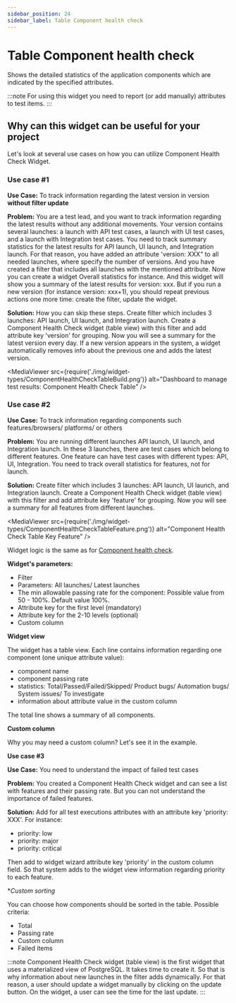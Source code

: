 ```yaml
---
sidebar_position: 24
sidebar_label: Table Component health check
---
```


# Table Component health check

Shows the detailed statistics of the application components which are indicated by the specified attributes.

:::note
For using this widget you need to report (or add manually) attributes to test items.
:::
## Why can this widget can be useful for your project

Let's look at several use cases on how you can utilize Component Health Check Widget.

### Use case #1

**Use Case:** To track information regarding the latest version in version **without filter update**

**Problem:** You are a test lead, and you want to track information regarding the latest results without any additional movements. Your version contains several launches: a launch with API test cases, a launch with UI test cases, and a launch with Integration test cases.
You need to track summary statistics for the latest results for API launch, UI launch, and Integration launch.
For that reason, you have added an attribute 'version: XXX" to all needed launches, where specify the number of versions. And you have created a filter that includes all launches with the mentioned attribute.
Now you can create a widget Overall statistics for instance. And this widget will show you a summary of the latest results for version: xxx.
But if you run a new version (for instance version: xxx+1), you should repeat previous actions one more time: create the filter, update the widget.

**Solution:** How you can skip these steps. Create filter which includes 3 launches: API launch, UI launch, and Integration launch. Create a Component Health Check widget (table view) with this filter and add attribute key 'version' for grouping. Now you will see a summary for the latest version every day. If a new version appears in the system, a widget automatically removes info about the previous one and adds the latest version.

<MediaViewer src={require('./img/widget-types/ComponentHealthCheckTableBuild.png')} alt="Dashboard to manage test results: Component Health Check Table" />

### Use case #2

**Use Case:** To track information regarding components such features/browsers/ platforms/ or others

**Problem:** You are running different launches API launch, UI launch, and Integration launch. In these 3 launches, there are test cases which belong to different features. One feature can have test cases with different types: API, UI, Integration. You need to track overall statistics for features, not for launch.

**Solution:** Create filter which includes 3 launches: API launch, UI launch, and Integration launch. Create a Component Health Check widget (table view) with this filter and add attribute key 'feature' for grouping. Now you will see a summary for all features from different launches.

<MediaViewer src={require('./img/widget-types/ComponentHealthCheckTableFeature.png')} alt="Component Health Check Table Key Feature" />

Widget logic is the same as for [Component health check](/dashboards-and-widgets/ComponentHealthCheck).

<MediaViewer src="https://youtu.be/uRCpA7zivZU" alt="Component Health Check Table Widget Video" type="video" />

**Widget's parameters:**

- Filter
- Parameters: All launches/ Latest launches
- The min allowable passing rate for the component: Possible value from 50 - 100%. Default value 100%.
- Attribute key for the first level (mandatory)
- Attribute key for the 2-10 levels (optional)
- Custom column

**Widget view**

The widget has a table view. Each line contains information regarding one component (one unique attribute value):

- component name
- component passing rate
- statistics: Total/Passed/Failed/Skipped/ Product bugs/ Automation bugs/ System issues/ To investigate
- information about attribute value in the custom column

The total line shows a summary of all components.

**Custom column**

Why you may need a custom column? Let's see it in the example.

**Use case #3**

**Use Case:** You need to understand the impact of failed test cases

**Problem:** You created a Component Health Check widget and can see a list with features and their passing rate. But you can not understand the importance of failed features.

**Solution:** Add for all test executions attributes with an attribute key 'priority: XXX'. For instance:
- priority: low
- priority: major
- priority: critical

Then add to widget wizard attribute key 'priority' in the custom column field.
So that system adds to the widget view information regarding priority to each feature.

**Custom sorting*

You can choose how components should be sorted in the table.
Possible criteria:

* Total
* Passing rate
* Custom column
* Failed items

:::note
Component Health Check widget (table view) is the first widget that uses a materialized view of PostgreSQL. It takes time to create it. So that is why information about new launches in the filter adds dynamically. For that reason, a user should update a widget manually by сlicking on the update button. On the widget, a user can see the time for the last update.
:::
